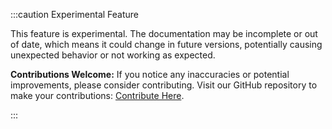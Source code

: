 :::caution Experimental Feature

This feature is experimental. The documentation may be incomplete or out of date, which means it could change in future versions, potentially causing unexpected behavior or not working as expected. 

**Contributions Welcome:** If you notice any inaccuracies or potential improvements, please consider contributing. Visit our GitHub repository to make your contributions: [Contribute Here](https://github.com/noir-lang/noir).

:::
